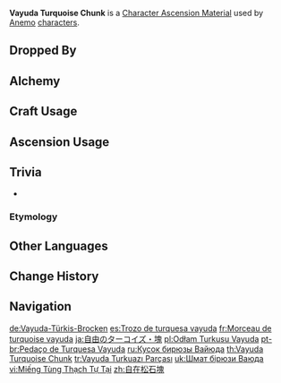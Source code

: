 {{Item Infobox
|id           = 104153
|image        = Item Vayuda Turquoise Chunk.png
|type         = Character Ascension Materials
|invCategory  = Character Development Items
|group        = Vayuda Turquoise
|group2       = Ascension Gems
|quality      = 4
|description  = Character Ascension material.<br>"Still, the winds change direction.<br>Someday, they will blow towards a brighter future..."
|source1      = Dropped by [[Normal Bosses]] and [[Weekly Bosses]] (Lv. 60+)
|source2      = [[Alchemy]] (AR 35+)
}}
'''Vayuda Turquoise Chunk''' is a [[Character Ascension Material]] used by [[Anemo]] [[characters]].

==Dropped By==
{{Dropped By|level=60}}

==Alchemy==
{{Recipe
|type = Crafting
|Vayuda Turquoise Fragment = 3
|Mora = 900
|sort = Vayuda Turquoise Fragment;Mora
}}
{{Recipe
|type = Converting
|Agnidus Agate Chunk = 1
|Dust of Azoth = 9
|sort = Agnidus Agate Chunk;Dust of Azoth
}}
{{Recipe
|type = Converting
|Varunada Lazurite Chunk = 1
|Dust of Azoth = 9
|sort = Varunada Lazurite Chunk;Dust of Azoth
}}
{{Recipe
|type = Converting
|Nagadus Emerald Chunk = 1
|Dust of Azoth = 9
|sort = Nagadus Emerald Chunk;Dust of Azoth
}}
{{Recipe
|type = Converting
|Vajrada Amethyst Chunk = 1
|Dust of Azoth = 9
|sort = Vajrada Amethyst Chunk;Dust of Azoth
}}
{{Recipe
|type = Converting
|Shivada Jade Chunk = 1
|Dust of Azoth = 9
|sort = Shivada Jade Chunk;Dust of Azoth
}}
{{Recipe
|type = Converting
|Prithiva Topaz Chunk = 1
|Dust of Azoth = 9
|sort = Prithiva Topaz Chunk;Dust of Azoth
}}

==Craft Usage==
{{Craft Usage}}

==Ascension Usage==
{{Ascension Usage}}

==Trivia==
* {{Transclude|Vayuda Turquoise|VayudaQuote|section=1}}

===Etymology===
{{Transclude|Vayuda Turquoise|Etymology}}

==Other Languages==
{{Other Languages
|en      = Vayuda Turquoise Chunk
|zhs     = 自在松石块
|zhs_rm  = Zìzài Sōngshí Kuài
|zht     = 自在松石塊
|zht_rm  = Zìzài Sōngshí Kuài
|zh_tl   = Chunk of Turquoise of Freedom
|ja      = 自由のターコイズ・塊
|ja_rm   = Jiyuu no Taakoizu - Katamari
|ja_tl   = Turquoise of Freedom - Chunk
|ko      = 자유로운 터키석 덩이
|ko_rm   = 
|ko_tl   = Free Turquoise Chunk
|es      = Trozo de turquesa vayuda
|es_tl   = Vayuda Turquoise Piece
|fr      = Morceau de turquoise vayuda
|fr_tl   = Vayuda Turquoise Chunk
|ru      = Кусок бирюзы Вайюда
|ru_tl   = Piece of Vayuda Turquoise
|th      = Vayuda Turquoise Chunk
|vi      = Miếng {{tt|Tùng Thạch|松石}} {{tt|Tự Tại|自在}}
|vi_tl   = Piece of Turquoise of Freedom{{Sino|vi|zh|part=1}}
|de      = Vayuda-Türkis-Brocken
|de_tl   = Vayuda Turquoise Chunk
|id      = Vayuda Turquoise Chunk
|pt      = Pedaço de Turquesa Vayuda
|pt_tl   = 
|tr      = Vayuda Turkuazı Parçası
|tr_tl   = Vayuda Turquoise Piece
|it      = Pezzo di turchese Vayuda
|it_tl   = 
}}

==Change History==
{{Change History|1.0}}

==Navigation==
{{Development Item Navbox|Character Ascension Materials}}

[[de:Vayuda-Türkis-Brocken]]
[[es:Trozo de turquesa vayuda]]
[[fr:Morceau de turquoise vayuda]]
[[ja:自由のターコイズ・塊]]
[[pl:Odłam Turkusu Vayuda]]
[[pt-br:Pedaço de Turquesa Vayuda]]
[[ru:Кусок бирюзы Вайюда]]
[[th:Vayuda Turquoise Chunk]]
[[tr:Vayuda Turkuazı Parçası]]
[[uk:Шмат бірюзи Ваюда]]
[[vi:Miếng Tùng Thạch Tự Tại]]
[[zh:自在松石塊]]
